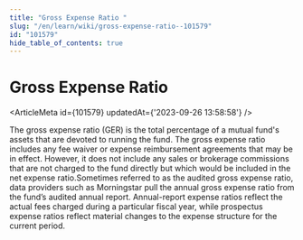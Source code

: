 ```yaml
---
title: "Gross Expense Ratio "
slug: "/en/learn/wiki/gross-expense-ratio--101579"
id: "101579"
hide_table_of_contents: true
---
```



# Gross Expense Ratio 

<ArticleMeta id={101579} updatedAt={'2023-09-26 13:58:58'} />
<div className='border-solid border-b border-t-0 my-4 border-[var(--ifm-color-gray-300)]' />

The gross expense ratio (GER) is the total percentage of a mutual fund's assets that are devoted to running the fund. The gross expense ratio includes any fee waiver or expense reimbursement agreements that may be in effect. However, it does not include any sales or brokerage commissions that are not charged to the fund directly but which would be included in the net expense ratio.Sometimes referred to as the audited gross expense ratio, data providers such as Morningstar pull the annual gross expense ratio from the fund’s audited annual report. Annual-report expense ratios reflect the actual fees charged during a particular fiscal year, while prospectus expense ratios reflect material changes to the expense structure for the current period.
